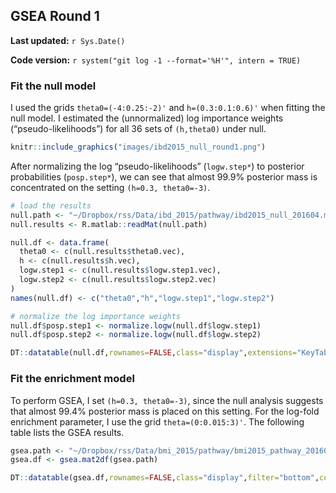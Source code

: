 ## GSEA Round 1 {#ibd2015-1}

**Last updated:** `r Sys.Date()`

**Code version:** `r system("git log -1 --format='%H'", intern = TRUE)`

### Fit the null model

I used the grids `theta0=(-4:0.25:-2)'` and `h=(0.3:0.1:0.6)'` when fitting the null model. I estimated the (unnormalized) log importance weights ("pseudo-likelihoods") for all 36 sets of `(h,theta0)` under null. 
```r
knitr::include_graphics("images/ibd2015_null_round1.png")
```

After normalizing the log "pseudo-likelihoods" (`logw.step*`) to posterior probabilities (`posp.step*`), we can see that almost 99.9% posterior mass is concentrated on the setting `(h=0.3, theta0=-3)`.
```r
# load the results
null.path <- "~/Dropbox/rss/Data/ibd_2015/pathway/ibd2015_null_201604.mat"
null.results <- R.matlab::readMat(null.path)

null.df <- data.frame(
  theta0 <- c(null.results$theta0.vec),
  h <- c(null.results$h.vec),
  logw.step1 <- c(null.results$logw.step1.vec),
  logw.step2 <- c(null.results$logw.step2.vec)
)
names(null.df) <- c("theta0","h","logw.step1","logw.step2")

# normalize the log importance weights
null.df$posp.step1 <- normalize.logw(null.df$logw.step1)
null.df$posp.step2 <- normalize.logw(null.df$logw.step2)
```

```r
DT::datatable(null.df,rownames=FALSE,class="display",extensions="KeyTable",options=list(keys=TRUE)) %>% DT::formatRound(c("logw.step1","logw.step2"), 2) %>% DT::formatRound(c("posp.step1","posp.step2"), 4)
```

### Fit the enrichment model

To perform GSEA, I set `(h=0.3, theta0=-3)`, since the null analysis suggests that almost 99.4% posterior mass is placed on this setting. For the log-fold enrichment parameter, I use the grid `theta=(0:0.015:3)'`. The following table lists the GSEA results. 
```r
gsea.path <- "~/Dropbox/rss/Data/bmi_2015/pathway/bmi2015_pathway_201604.mat"
gsea.df <- gsea.mat2df(gsea.path) 
```

```r
DT::datatable(gsea.df,rownames=FALSE,class="display",filter="bottom",colnames = c("gene"="numgene","snp"="numsnps"),extensions="FixedColumns",options=list(dom='lftp',scrollX=TRUE,fixedColumns=TRUE)) %>% DT::formatRound(c("log10.bf","theta.95lb","theta.95ub"), 2) %>% DT::formatRound(c("theta.mean"), 3)
```


